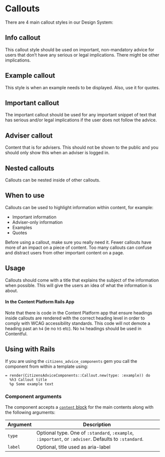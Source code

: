 
# Callouts

There are 4 main callout styles in our Design System:

## Info callout

This callout style should be used on important, non-mandatory advice for users that don’t have any serious or legal implications. There might be other implications.

<Preview>
  <Story id="components-callouts--standard" />
</Preview>

## Example callout

This style is when an example needs to be displayed. Also, use it for quotes.

<Preview>
  <Story id="components-callouts--example" />
</Preview>

## Important callout

The important callout should be used for any important snippet of text that has serious and/or legal implications if the user does not follow the advice.

<Preview>
  <Story id="components-callouts--important" />
</Preview>

## Adviser callout

Content that is for advisers. This should not be shown to the public and you should only show this when an adviser is logged in.

<Preview>
  <Story id="components-callouts--adviser" />
</Preview>

## Nested callouts

Callouts can be nested inside of other callouts.

<Preview>
  <Story id="components-callouts--nested" />
</Preview>

## When to use

Callouts can be used to highlight information within content, for example:

- Important information
- Adviser-only information
- Examples
- Quotes

Before using a callout, make sure you really need it. Fewer callouts have more of an impact on a piece of content. Too many callouts can confuse and distract users from other important content on a page.

## Usage

Callouts should come with a title that explains the subject of the information when possible. This will give the users an idea of what the information is about.

#### In the Content Platform Rails App

Note that there is code in the Content Platform app that ensure headings inside callouts are rendered with the correct heading level in order to comply with WCAG accessibility standards. This code will not demote a heading past an `h4` (ie no `h5` etc). No `h4` headings should be used in Contentful.

<Preview>
  <Story id="components-callouts--variable-heading" />
</Preview>

## Using with Rails

If you are using the `citizens_advice_components` gem you call the component from within a template using:

```haml
= render(CitizensAdviceComponents::Callout.new(type: :example)) do
  %h3 Callout title
  %p Some example text
```

### Component arguments

The component accepts a [`content` block](https://viewcomponent.org/guide/#implementation) for the main contents along with the following arguments:

| Argument | Description                                                                                          |
| -------- | ---------------------------------------------------------------------------------------------------- |
| `type`   | Optional type. One of `:standard`, `:example`, `:important`, or `:adviser`. Defaults to `:standard`. |
| `label`  | Optional, title used as aria-label                                                                   |
